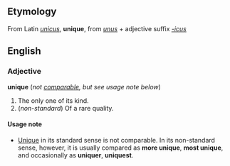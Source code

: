 ==Etymology==
From Latin ''[[unicus]]'', '''unique''', from ''[[unus]]'' + adjective suffix ''[[-icus]]''

==English==
===Adjective===
'''unique''' (''not [[comparable]], but see usage note below'')

#The only one of its kind.
#(''non-standard'') Of a rare quality.

====Usage note====
*[[Unique]] in its standard sense is not comparable.  In its non-standard sense, however, it is usually compared as '''more unique''', '''most unique''',  and occasionally as '''uniquer''', '''uniquest'''.